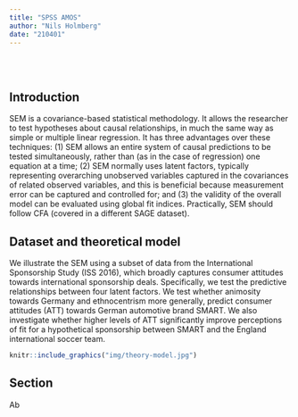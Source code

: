 ```yaml
---
title: "SPSS AMOS"
author: "Nils Holmberg"
date: "210401"
---
```

<br/><br/>

## Introduction

SEM is a covariance-based statistical methodology. It allows the researcher to test hypotheses about causal relationships, in much the same way as simple or multiple linear regression. It has three advantages over these techniques: (1) SEM allows an entire system of causal predictions to be tested simultaneously, rather than (as in the case of regression) one equation at a time; (2) SEM normally uses latent factors, typically representing overarching unobserved variables captured in the covariances of related observed variables, and this is beneficial because measurement error can be captured and controlled for; and (3) the validity of the overall model can be evaluated using global fit indices. Practically, SEM should follow CFA (covered in a different SAGE dataset).

## Dataset and theoretical model
We illustrate the SEM using a subset of data from the International Sponsorship Study (ISS 2016), which broadly captures consumer attitudes towards international sponsorship deals. Specifically, we test the predictive relationships between four latent factors. We test whether animosity towards Germany and ethnocentrism more generally, predict consumer attitudes (ATT) towards German automotive brand SMART. We also investigate whether higher levels of ATT significantly improve perceptions of fit for a hypothetical sponsorship between SMART and the England international soccer team.

```r
knitr::include_graphics("img/theory-model.jpg")
```

## Section
Ab
